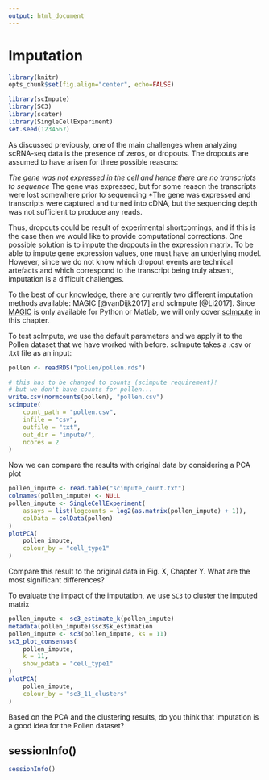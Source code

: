 ```yaml
---
output: html_document
---
```


# Imputation

```r
library(knitr)
opts_chunk$set(fig.align="center", echo=FALSE)
```
```r
library(scImpute)
library(SC3)
library(scater)
library(SingleCellExperiment)
set.seed(1234567)
```


As discussed previously, one of the main challenges when analyzing scRNA-seq data is the presence of zeros, or dropouts. The dropouts are assumed to have arisen for three possible reasons:

*The gene was not expressed in the cell and hence there are no transcripts to sequence
*The gene was expressed, but for some reason the transcripts were lost somewhere prior to sequencing
*The gene was expressed and transcripts were captured and turned into cDNA, but the sequencing depth was not sufficient to produce any reads.

Thus, dropouts could be result of experimental shortcomings, and if this is the case then we would like to provide computational corrections. One possible solution is to impute the dropouts in the expression matrix. To be able to impute gene expression values, one must have an underlying model. However, since we do not know which dropout events are technical artefacts and which correspond to the transcript being truly absent, imputation is a difficult challenges.

To the best of our knowledge, there are currently two different imputation methods available: MAGIC [@vanDijk2017] and scImpute [@Li2017]. Since [MAGIC](https://github.com/pkathail/magic) is only available for Python or Matlab, we will only cover [scImpute](https://github.com/Vivianstats/scImpute) in this chapter.

To test scImpute, we use the default parameters and we apply it to the Pollen dataset that we have worked with before. scImpute takes a .csv or .txt file as an input:

```r
pollen <- readRDS("pollen/pollen.rds")

# this has to be changed to counts (scimpute requirement)! 
# but we don't have counts for pollen...
write.csv(normcounts(pollen), "pollen.csv")
scimpute(
    count_path = "pollen.csv",
    infile = "csv",
    outfile = "txt", 
    out_dir = "impute/",
    ncores = 2
)
```

Now we can compare the results with original data by considering a PCA plot

```r
pollen_impute <- read.table("scimpute_count.txt")
colnames(pollen_impute) <- NULL
pollen_impute <- SingleCellExperiment(
    assays = list(logcounts = log2(as.matrix(pollen_impute) + 1)), 
    colData = colData(pollen)
)
plotPCA(
    pollen_impute, 
    colour_by = "cell_type1"
)
```

Compare this result to the original data in Fig. X, Chapter Y. What are the most significant differences?

To evaluate the impact of the imputation, we use `SC3` to cluster the imputed matrix
```r
pollen_impute <- sc3_estimate_k(pollen_impute)
metadata(pollen_impute)$sc3$k_estimation
pollen_impute <- sc3(pollen_impute, ks = 11)
sc3_plot_consensus(
    pollen_impute, 
    k = 11, 
    show_pdata = "cell_type1"
)
plotPCA(
    pollen_impute, 
    colour_by = "sc3_11_clusters"
)
```

Based on the PCA and the clustering results, do you think that imputation is a good idea for the Pollen dataset?

## sessionInfo()

```r
sessionInfo()
```
